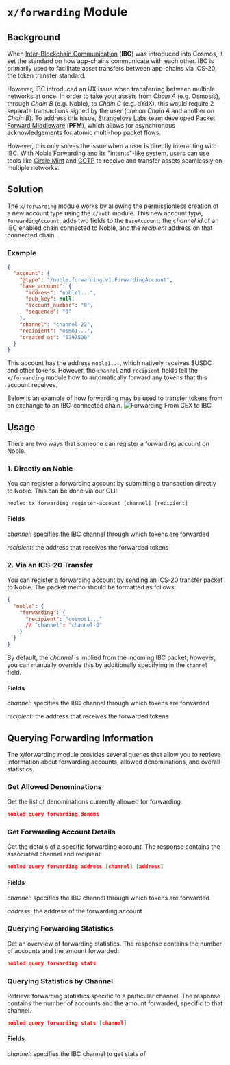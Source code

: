 # `x/forwarding` Module

## Background

When [Inter-Blockchain Communication][ibc] (**IBC**) was introduced into Cosmos, it set the standard on how app-chains communicate with each other. IBC is primarily used to facilitate asset transfers between app-chains via ICS-20, the token transfer standard.

However, IBC introduced an UX issue when transferring between multiple networks at once. In order to take your assets from *Chain A* (e.g. Osmosis), through *Chain B* (e.g. Noble), to *Chain C* (e.g. dYdX), this would require 2 separate transactions signed by the user (one on *Chain A* and another on *Chain B*). To address this issue, [Strangelove Labs][strangelove] team developed [Packet Forward Middleware][pfm] (**PFM**), which allows for asynchronous acknowledgements for atomic multi-hop packet flows.

However, this only solves the issue when a user is directly interacting with IBC. With Noble Forwarding and its "intents"-like system, users can use tools like [Circle Mint][mint] and [CCTP][cctp] to receive and transfer assets seamlessly on multiple networks.

## Solution

The `x/forwarding` module works by allowing the permissionless creation of a new account type using the `x/auth` module. This new account type, `ForwardingAccount`, adds two fields to the `BaseAccount`: the *channel id* of an IBC enabled chain connected to Noble, and the *recipient* address on that connected chain.

### Example

```json
{
  "account": {
    "@type": "/noble.forwarding.v1.ForwardingAccount",
    "base_account": {
      "address": "noble1...",
      "pub_key": null,
      "account_number": "0",
      "sequence": "0"
    },
    "channel": "channel-22",
    "recipient": "osmo1...",
    "created_at": "5797500"
  }
}
```

This account has the address `noble1...`, which natively receives $USDC and other tokens. However, the `channel` and `recipient` fields tell the `x/forwarding` module how to automatically forward any tokens that this account receives.

Below is an example of how forwarding may be used to transfer tokens from an exchange to an IBC-connected chain.
![Forwarding From CEX to IBC](images/forwarding_swimlane_cex_to_ibc.jpg)

## Usage

There are two ways that someone can register a forwarding account on Noble.

### 1. Directly on Noble

You can register a forwarding account by submitting a transaction directly to Noble. This can be done via our CLI:

```shell
nobled tx forwarding register-account [channel] [recipient]
```

#### Fields

*channel*: specifies the IBC channel through which tokens are forwarded

*recipient*: the address that receives the forwarded tokens

### 2. Via an ICS-20 Transfer

You can register a forwarding account by sending an ICS-20 transfer packet to Noble. The packet memo should be formatted as follows:

```json
{
  "noble": {
    "forwarding": {
      "recipient": "cosmos1..."
      // "channel": "channel-0"
    }
  }
}
```

By default, the *channel* is implied from the incoming IBC packet; however, you can manually override this by additionally specifying in the `channel` field.

#### Fields

*channel*: specifies the IBC channel through which tokens are forwarded

*recipient*: the address that receives the forwarded tokens

## Querying Forwarding Information

The x/forwarding module provides several queries that allow you to retrieve information about forwarding accounts, allowed denominations, and overall statistics.

### Get Allowed Denominations

Get the list of denominations currently allowed for forwarding:

```json
nobled query forwarding denoms
```

### Get Forwarding Account Details

Get the details of a specific forwarding account. The response contains the associated channel and recipient:

```json
nobled query forwarding address [channel] [address]
```

#### Fields

*channel*: specifies the IBC channel through which tokens are forwarded

*address*: the address of the forwarding account

### Querying Forwarding Statistics

Get an overview of forwarding statistics. The response contains the number of accounts and the amount forwarded:

```json
nobled query forwarding stats
```

### Querying Statistics by Channel

Retrieve forwarding statistics specific to a particular channel. The response contains the number of accounts and the amount forwarded, specific to that channel.

```json
nobled query forwarding stats [channel]
```

#### Fields

*channel*: specifies the IBC channel to get stats of

[cctp]: https://www.circle.com/en/cross-chain-transfer-protocol
[ibc]: https://www.ibcprotocol.dev/
[mint]: https://www.circle.com/en/circle-mint
[pfm]: https://github.com/cosmos/ibc-apps/tree/main/middleware/packet-forward-middleware
[strangelove]: https://strange.love/
